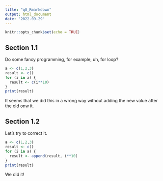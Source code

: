 ```yaml
---
title: "q8_Rmarkdown"
output: html_document
date: "2022-09-29"
---
```


```r
knitr::opts_chunk$set(echo = TRUE)
```


## Section 1.1

Do some fancy programming, for example, uh, for loop?

```r
a <- c(1,2,3)
result <- c()
for (i in a) {
  result <- c(i**10)
}
print(result)
```
It seems that we did this in a wrong way without adding the new value after the old onw it.

## Section 1.2

Let's try to correct it.

```r
a <- c(1,2,3)
result <- c()
for (i in a) {
  result <- append(result, i**10)
}
print(result)
```
We did it!



